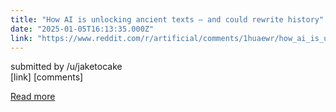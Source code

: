 ```yaml
---
title: "How AI is unlocking ancient texts — and could rewrite history"
date: "2025-01-05T16:13:35.000Z"
link: "https://www.reddit.com/r/artificial/comments/1huaewr/how_ai_is_unlocking_ancient_texts_and_could/"
---
```


submitted by    /u/jaketocake  
 [link]   [comments]

[Read more](https://www.reddit.com/r/artificial/comments/1huaewr/how_ai_is_unlocking_ancient_texts_and_could/)
